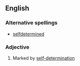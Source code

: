 ==English==

===Alternative spellings===
*[[selfdetermined]]

===Adjective===
{{en-adj|pos=[[self]]-[[determined]]}}

# Marked by [[self-determination]]